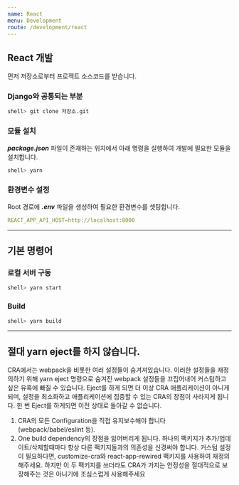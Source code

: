 ```yaml
---
name: React
menu: Development
route: /development/react
---
```


## React 개발

먼저 저장소로부터 프로젝트 소스코드를 받습니다.

### Django와 공통되는 부분

```bash
shell> git clone 저장소.git
```

### 모듈 설치

**_package.json_** 파일이 존재하는 위치에서 아래 명령을 실행하여 개발에 필요한 모듈을 설치합니다.

```bash
shell> yarn
```

### 환경변수 설정

Root 경로에 **_.env_** 파일을 생성하여 필요한 환경변수를 셋팅합니다.

```yaml
REACT_APP_API_HOST=http://localhost:8000
```

---

## 기본 명령어

### 로컬 서버 구동

```bash
shell> yarn start
```

### Build

```bash
shell> yarn build
```

---

## 절대 yarn eject를 하지 않습니다.

CRA에서는 webpack을 비롯한 여러 설정들이 숨겨져있습니다. 이러한 설정들을 재정의하기 위해 yarn eject 명령으로 숨겨진 webpack 설정들을 끄집어내어 커스텀하고 싶은 유혹에 빠질 수 있습니다. Eject를 하게 되면 더 이상 CRA 애플리케이션이 아니게 되며, 설정을 최소화하고 애플리케이션에 집중할 수 있는 CRA의 장점이 사라지게 됩니다. 한 번 Eject를 하게되면 이전 상태로 돌아갈 수 없습니다.

1. CRA의 모든 Configuration을 직접 유지보수해야 합니다 (webpack/babel/eslint 등).
2. One build dependency의 장점을 잃어버리게 됩니다. 하나의 팩키지가 추가/업데이트/삭제할때마다 항상 다른 팩키지들과의 의존성을 신경써야 합니다.
   커스텀 설정이 필요하다면, customize-cra와 react-app-rewired 팩키지를 사용하여 재정의해주세요. 하지만 이 두 팩키지를 쓰더라도 CRA가 가지는 안정성을 절대적으로 보장해주는 것은 아니기에 조심스럽게 사용해주세요
